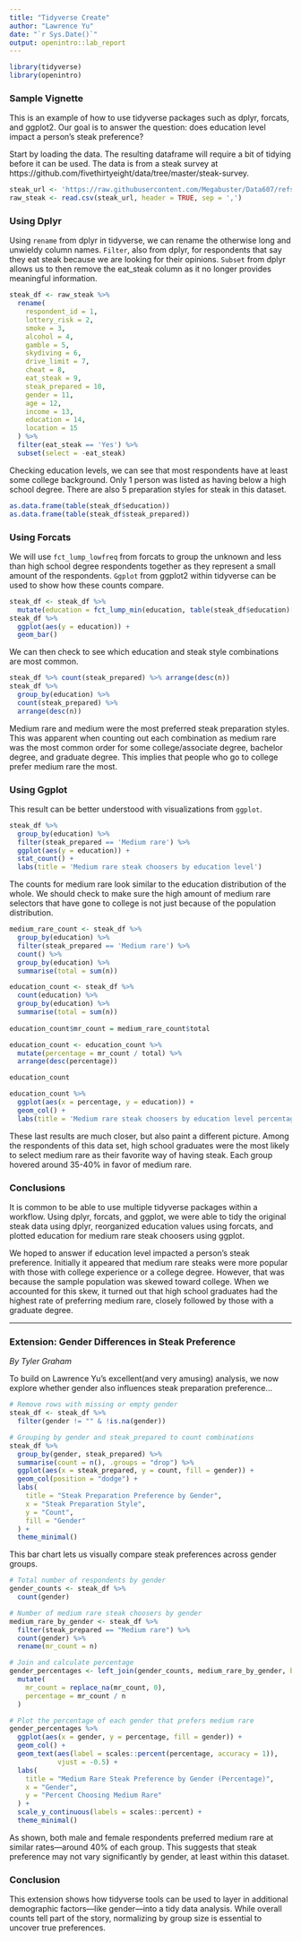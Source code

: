 ---
title: "Tidyverse Create"
author: "Lawrence Yu"
date: "`r Sys.Date()`"
output: openintro::lab_report
---

```{r load-packages, message=FALSE}
library(tidyverse)
library(openintro)

```

### Sample Vignette

This is an example of how to use tidyverse packages such as dplyr, forcats, and ggplot2. Our goal is to answer the question: does education level impact a person's steak preference?  

Start by loading the data. The resulting dataframe will require a bit of tidying before it can be used. The data is from a steak survey at https://github.com/fivethirtyeight/data/tree/master/steak-survey. 

```{r}
steak_url <- 'https://raw.githubusercontent.com/Megabuster/Data607/refs/heads/main/data/tidyverse/steak-risk-survey.csv'
raw_steak <- read.csv(steak_url, header = TRUE, sep = ',')
```

### Using Dplyr

Using `rename` from dplyr in tidyverse, we can rename the otherwise long and unwieldy column names. `Filter`, also from dplyr, for respondents that say they eat steak because we are looking for their opinions. `Subset` from dplyr allows us to then remove the eat_steak column as it no longer provides meaningful information.

```{r}
steak_df <- raw_steak %>% 
  rename(
    respondent_id = 1,
    lottery_risk = 2,
    smoke = 3,
    alcohol = 4,
    gamble = 5,
    skydiving = 6,
    drive_limit = 7,
    cheat = 8, 
    eat_steak = 9,
    steak_prepared = 10,
    gender = 11,
    age = 12,
    income = 13,
    education = 14,
    location = 15
  ) %>%
  filter(eat_steak == 'Yes') %>%
  subset(select = -eat_steak)
```

Checking education levels, we can see that most respondents have at least some college background. Only 1 person was listed as having below a high school degree. There are also 5 preparation styles for steak in this dataset.
```{r}
as.data.frame(table(steak_df$education))
as.data.frame(table(steak_df$steak_prepared))
```

### Using Forcats

We will use `fct_lump_lowfreq` from forcats to group the unknown and less than high school degree respondents together as they represent a small amount of the respondents. `Ggplot` from ggplot2 within tidyverse can  be used to show how these counts compare.

```{r}
steak_df <- steak_df %>% 
  mutate(education = fct_lump_min(education, table(steak_df$education)['High school degree'])) 
steak_df %>%
  ggplot(aes(y = education)) +
  geom_bar()
```

We can then check to see which education and steak style combinations are most common.

```{r}
steak_df %>% count(steak_prepared) %>% arrange(desc(n))
steak_df %>% 
  group_by(education) %>% 
  count(steak_prepared) %>% 
  arrange(desc(n))
```

Medium rare and medium were the most preferred steak preparation styles. This was apparent when counting out each combination as medium rare was the most common order for some college/associate degree, bachelor degree, and graduate degree. This implies that people who go to college prefer medium rare the most. 

### Using Ggplot

This result can be better understood with visualizations from `ggplot`. 

```{r}
steak_df %>% 
  group_by(education) %>% 
  filter(steak_prepared == 'Medium rare') %>%
  ggplot(aes(y = education)) +
  stat_count() +
  labs(title = 'Medium rare steak choosers by education level')
```

The counts for medium rare look similar to the education distribution of the whole. We should check to make sure the high amount of medium rare selectors that have gone to college is not just because of the population distribution. 
```{r}
medium_rare_count <- steak_df %>% 
  group_by(education) %>% 
  filter(steak_prepared == 'Medium rare') %>% 
  count() %>%
  group_by(education) %>% 
  summarise(total = sum(n))

education_count <- steak_df %>% 
  count(education) %>%
  group_by(education) %>% 
  summarise(total = sum(n))
  
education_count$mr_count = medium_rare_count$total

education_count <- education_count %>%
  mutate(percentage = mr_count / total) %>%
  arrange(desc(percentage))

education_count

education_count %>%
  ggplot(aes(x = percentage, y = education)) +
  geom_col() + 
  labs(title = 'Medium rare steak choosers by education level percentage')
```

These last results are much closer, but also paint a different picture. Among the respondents of this data set, high school graduates were the most likely to select medium rare as their favorite way of having steak. Each group hovered around 35-40% in favor of medium rare. 

### Conclusions

It is common to be able to use multiple tidyverse packages within a workflow. Using dplyr, forcats, and ggplot, we were able to tidy the original steak data using dplyr, reorganized education values using forcats, and plotted education for medium rare steak choosers using ggplot. 

We hoped to answer if education level impacted a person's steak preference. Initially it appeared that medium rare steaks were more popular with those with college experience or a college degree. However, that was because the sample population was skewed toward college. When we accounted for this skew, it turned out that high school graduates had the highest rate of preferring medium rare, closely followed by those with a graduate degree.

---

### Extension: Gender Differences in Steak Preference
*By Tyler Graham*

To build on Lawrence Yu’s excellent(and very amusing) analysis, we now explore whether gender also influences steak preparation preference...

```{r}
# Remove rows with missing or empty gender
steak_df <- steak_df %>%
  filter(gender != "" & !is.na(gender))

# Grouping by gender and steak_prepared to count combinations
steak_df %>%
  group_by(gender, steak_prepared) %>%
  summarise(count = n(), .groups = "drop") %>%
  ggplot(aes(x = steak_prepared, y = count, fill = gender)) +
  geom_col(position = "dodge") +
  labs(
    title = "Steak Preparation Preference by Gender",
    x = "Steak Preparation Style",
    y = "Count",
    fill = "Gender"
  ) +
  theme_minimal()
```

This bar chart lets us visually compare steak preferences across gender groups.

```{r}
# Total number of respondents by gender
gender_counts <- steak_df %>%
  count(gender)

# Number of medium rare steak choosers by gender
medium_rare_by_gender <- steak_df %>%
  filter(steak_prepared == "Medium rare") %>%
  count(gender) %>%
  rename(mr_count = n)

# Join and calculate percentage
gender_percentages <- left_join(gender_counts, medium_rare_by_gender, by = "gender") %>%
  mutate(
    mr_count = replace_na(mr_count, 0),
    percentage = mr_count / n
  )

# Plot the percentage of each gender that prefers medium rare
gender_percentages %>%
  ggplot(aes(x = gender, y = percentage, fill = gender)) +
  geom_col() +
  geom_text(aes(label = scales::percent(percentage, accuracy = 1)),
            vjust = -0.5) +
  labs(
    title = "Medium Rare Steak Preference by Gender (Percentage)",
    x = "Gender",
    y = "Percent Choosing Medium Rare"
  ) +
  scale_y_continuous(labels = scales::percent) +
  theme_minimal()
```

As shown, both male and female respondents preferred medium rare at similar rates—around 40% of each group. This suggests that steak preference may not vary significantly by gender, at least within this dataset.

### Conclusion

This extension shows how tidyverse tools can be used to layer in additional demographic factors—like gender—into a tidy data analysis. While overall counts tell part of the story, normalizing by group size is essential to uncover true preferences.